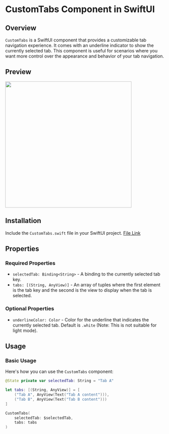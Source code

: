 # CustomTabs Component in SwiftUI

## Overview

`CustomTabs` is a SwiftUI component that provides a customizable tab navigation experience. It comes with an underline indicator to show the currently selected tab. This component is useful for scenarios where you want more control over the appearance and behavior of your tab navigation.

## Preview

<div style={{ display: "flex", justifyContent: "center" }}>
  <div>
    <img src="https://www.swiftcn.lol/tabs.png" width="400" />

  </div>
</div>

## Installation

Include the `CustomTabs.swift` file in your SwiftUI project. [File Link](https://github.com/Swiftcn-UI/swiftcn-playground/blob/main/Swiftcn%20Playground.swiftpm/Components/CustomTabs.swift)

## Properties

### Required Properties

- `selectedTab: Binding<String>` - A binding to the currently selected tab key.
- `tabs: [(String, AnyView)]` - An array of tuples where the first element is the tab key and the second is the view to display when the tab is selected.

### Optional Properties

- `underlineColor: Color` - Color for the underline that indicates the currently selected tab. Default is `.white` (Note: This is not suitable for light mode).

## Usage

### Basic Usage

Here's how you can use the `CustomTabs` component:

```swift
@State private var selectedTab: String = "Tab A"

let tabs: [(String, AnyView)] = [
    ("Tab A", AnyView(Text("Tab A content"))),
    ("Tab B", AnyView(Text("Tab B content")))
]

CustomTabs(
    selectedTab: $selectedTab,
    tabs: tabs
)
```
